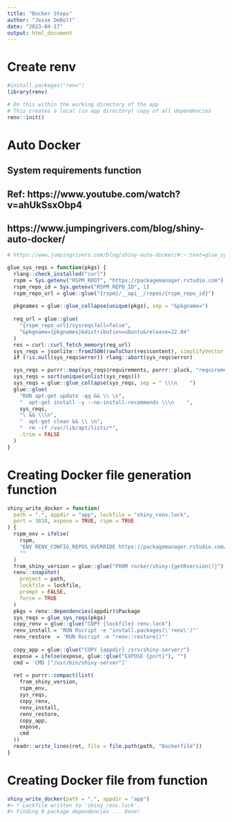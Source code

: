 ```yaml
---
title: "Docker Steps"
author: "Jesse DeBolt"
date: "2023-04-17"
output: html_document
---
```


# Create renv
```r
#install.packages("renv")
library(renv)

# Do this within the working directory of the app
# This creates a local (in app directory) copy of all dependencies
renv::init()

```


# Auto Docker
## System requirements function
## Ref: https://www.youtube.com/watch?v=ahUkSsxObp4
## https://www.jumpingrivers.com/blog/shiny-auto-docker/
```r
# https://www.jumpingrivers.com/blog/shiny-auto-docker/#:~:text=glue_sys_reqs%20%3D%20function,%3D%20FALSE%0A%20%20)%0A%7D

glue_sys_reqs = function(pkgs) {
  rlang::check_installed("curl")
  rspm = Sys.getenv("RSPM_ROOT", "https://packagemanager.rstudio.com")
  rspm_repo_id = Sys.getenv("RSPM_REPO_ID", 1)
  rspm_repo_url = glue::glue("{rspm}/__api__/repos/{rspm_repo_id}")
  
  pkgnames = glue::glue_collapse(unique(pkgs), sep = "&pkgname=")
  
  req_url = glue::glue(
    "{rspm_repo_url}/sysreqs?all=false",
    "&pkgname={pkgnames}&distribution=ubuntu&release=22.04"
  )
  res = curl::curl_fetch_memory(req_url)
  sys_reqs = jsonlite::fromJSON(rawToChar(res$content), simplifyVector = FALSE)
  if (!is.null(sys_reqs$error)) rlang::abort(sys_reqs$error)

  sys_reqs = purrr::map(sys_reqs$requirements, purrr::pluck, "requirements", "packages")
  sys_reqs = sort(unique(unlist(sys_reqs)))
  sys_reqs = glue::glue_collapse(sys_reqs, sep = " \\\n    ")
  glue::glue(
    "RUN apt-get update -qq && \\ \n",
    "  apt-get install -y --no-install-recommends \\\n    ",
    sys_reqs,
    "\ && \\\n",
    "  apt-get clean && \\ \n",
    "  rm -rf /var/lib/apt/lists/*",
    .trim = FALSE
  )
}

```


# Creating Docker file generation function
```r
shiny_write_docker = function(
  path = ".", appdir = "app", lockfile = "shiny_renv.lock",
  port = 3838, expose = TRUE, rspm = TRUE
) {
  rspm_env = ifelse(
    rspm,
    "ENV RENV_CONFIG_REPOS_OVERRIDE https://packagemanager.rstudio.com/cran/latest\n",
    ""
  )
  from_shiny_version = glue::glue("FROM rocker/shiny:{getRversion()}")
  renv::snapshot(
    project = path,
    lockfile = lockfile,
    prompt = FALSE,
    force = TRUE
  )
  pkgs = renv::dependencies(appdir)$Package
  sys_reqs = glue_sys_reqs(pkgs)
  copy_renv = glue::glue("COPY {lockfile} renv.lock")
  renv_install = 'RUN Rscript -e "install.packages(\'renv\')"'
  renv_restore  = 'RUN Rscript -e "renv::restore()"'
  
  copy_app = glue::glue("COPY {appdir} /srv/shiny-server/")
  expose = ifelse(expose, glue::glue("EXPOSE {port}"), "")
  cmd = 'CMD ["/usr/bin/shiny-server"]'
  
  ret = purrr::compact(list(
    from_shiny_version,
    rspm_env,
    sys_reqs,
    copy_renv,
    renv_install,
    renv_restore,
    copy_app,
    expose,
    cmd
  ))
  readr::write_lines(ret, file = file.path(path, "Dockerfile"))
}

```


# Creating Docker file from function
```r
shiny_write_docker(path = ".", appdir = "app")
#> * Lockfile written to 'shiny_renv.lock'.
#> Finding R package dependencies ... Done!

```

